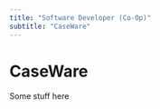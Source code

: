 ---
title: "Software Developer (Co-Op)"
subtitle: "CaseWare"
---

# CaseWare

Some stuff here